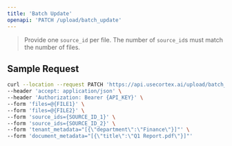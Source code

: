 ```yaml
---
title: 'Batch Update'
openapi: 'PATCH /upload/batch_update'
---
```


> Provide one `source_id` per file. The number of `source_id`s must match the number of files.

## Sample Request

```bash
curl --location --request PATCH 'https://api.usecortex.ai/upload/batch_update?tenant_id={TENANT_ID}&sub_tenant_id={SUB_TENANT_ID}' \
--header 'accept: application/json' \
--header 'Authorization: Bearer {API_KEY}' \
--form 'files=@{FILE1}' \
--form 'files=@{FILE2}' \
--form 'source_ids={SOURCE_ID_1}' \
--form 'source_ids={SOURCE_ID_2}' \
--form 'tenant_metadata="[{\"department\":\"Finance\"}]"' \
--form 'document_metadata="[{\"title\":\"Q1 Report.pdf\"}]"'
```

